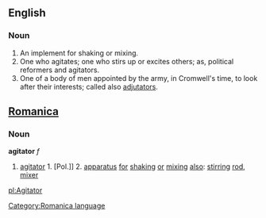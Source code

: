 ==English==
===Noun===
#An implement for shaking or mixing.
#One who agitates; one who stirs up or excites others; as, political reformers and agitators.
#One of a body of men appointed by the army, in Cromwell's time, to look after their interests; called also [[adjutator]]s.

==[[Romanica]]==
[[Category:Romanica language]]
===Noun===
<b>agitator</b> ''f''
#[[agitator]] 1. [Pol.]] 2. [[apparatus]] [[for]] [[shaking]] [[or]] [[mixing]] [[also]]: [[stirring]] [[rod]], [[mixer]]

[[pl:Agitator]]